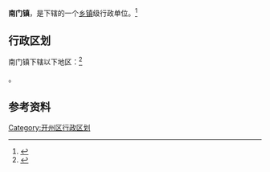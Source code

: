 {{中国乡级行政区|50/01/54/124/000}}

'''南门镇'''，是{{PRC admin/fullname|50/01/54/124/000|3}}下辖的一个[[乡镇|乡镇]]级行政单位。<ref>{{PRC admin/ref sgc|{{PRC admin/parent|50/01/54/124/000}}}}</ref>

== 行政区划 ==

南门镇下辖以下地区：<ref>{{PRC admin/ref sgc|50/01/54/124/000}}</ref>

{{PRC admin/children|50/01/54/124/000}}。

== 参考资料 ==

{{reflist}}

{{行政区划小作品}}
{{PRC admin/navcat|50/01/54/124/000}}

[[Category:开州区行政区划|Category:开州区行政区划]]